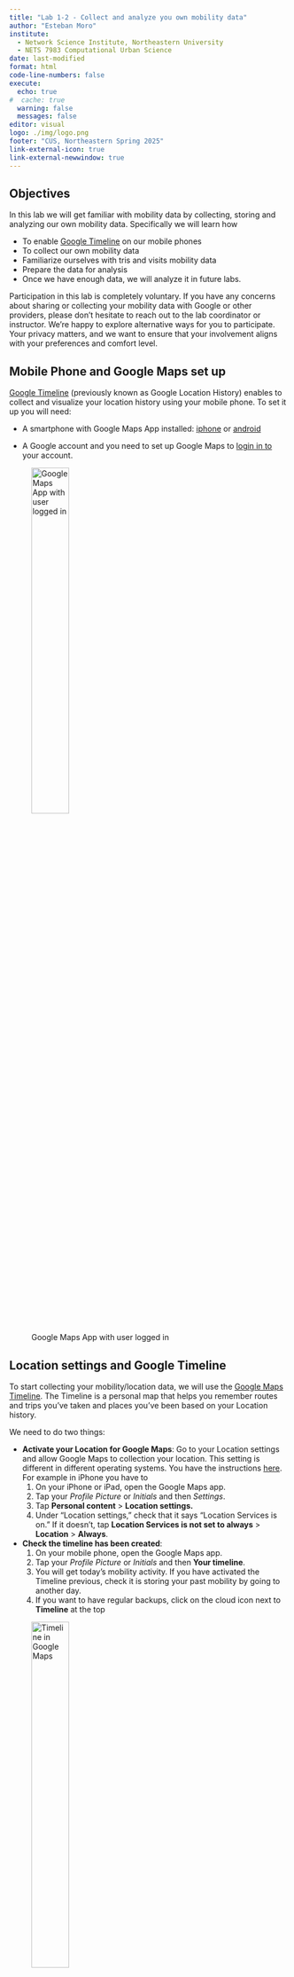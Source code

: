 ```yaml
---
title: "Lab 1-2 - Collect and analyze you own mobility data"
author: "Esteban Moro"
institute:
  - Network Science Institute, Northeastern University
  - NETS 7983 Computational Urban Science
date: last-modified
format: html
code-line-numbers: false
execute:
  echo: true
#  cache: true
  warning: false
  messages: false
editor: visual
logo: ./img/logo.png
footer: "CUS, Northeastern Spring 2025"
link-external-icon: true
link-external-newwindow: true
---
```


## Objectives

In this lab we will get familiar with mobility data by collecting, storing and analyzing our own mobility data. Specifically we will learn how

- To enable [Google Timeline](google.com/maps/timeline) on our mobile phones
- To collect our own mobility data
- Familiarize ourselves with tris and visits mobility data
- Prepare the data for analysis
- Once we have enough data, we will analyze it in future labs.

::: callout-note
Participation in this lab is completely voluntary. If you have any concerns about sharing or collecting your mobility data with Google or other providers, please don’t hesitate to reach out to the lab coordinator or instructor. We’re happy to explore alternative ways for you to participate. Your privacy matters, and we want to ensure that your involvement aligns with your preferences and comfort level.
:::

## Mobile Phone and Google Maps set up

[Google Timeline](google.com/maps/timeline) (previously known as Google Location History) enables to collect and visualize your location history using your mobile phone. To set it up you will need:

-   A smartphone with Google Maps App installed: [iphone](https://apps.apple.com/us/app/google-maps/id585027354) or [android](https://play.google.com/store/apps/details?id=com.google.android.apps.maps&hl=en_US&pli=1)

-   A Google account and you need to set up Google Maps to [login in to](https://support.google.com/maps/answer/2803351?hl=en&co=GENIE.Platform%3DAndroid) your account.

![Google Maps App with user logged in](img/googlemaps.jpeg){width="40%"}

## Location settings and Google Timeline

To start collecting your mobility/location data, we will use the [Google Maps Timeline](https://support.google.com/maps/answer/6258979?hl=en&co=GENIE.Platform%3DAndroid#zippy=%2Csave-your-search-browsing-activity-with-google). The Timeline is a personal map that helps you remember routes and trips you've taken and places you've been based on your Location history.

We need to do two things:

-   **Activate your Location for Google Maps**: Go to your Location settings and allow Google Maps to collection your location. This setting is different in different operating systems. You have the instructions [here](https://support.google.com/maps/answer/6258979?hl=en&co=GENIE.Platform%3DiOS&oco=0#zippy=%2Csave-your-search-browsing-activity-with-google). For example in iPhone you have to
    1.  On your iPhone or iPad, open the Google Maps app.
    2.  Tap your *Profile Picture* or *Initials* and then *Settings*.
    3.  Tap **Personal content** \> **Location settings.**
    4.  Under “Location settings,” check that it says “Location Services is on.” If it doesn’t, tap **Location Services is not set to always** \> **Location** \> **Always**.
-   **Check the timeline has been created**:
    1.  On your mobile phone, open the Google Maps app.
    2.  Tap your *Profile Picture* or *Initials* and then **Your timeline**.
    3.  You will get today's mobility activity. If you have activated the Timeline previous, check it is storing your past mobility by going to another day.
    4.  If you want to have regular backups, click on the cloud icon next to **Timeline** at the top

![Timeline in Google Maps](img/googletimeline.jpeg){width="40%"}

## Download your personal data

Your personal data can be downloaded from your Google Maps app on your phone. Here are the instructions for iOS:

1.  On you iPhone or iPad, open the Google Maps app
2.  Tap your *Profile Picture* or *Initials* and then **Settings**.
3.  Tap **Personal content** \> **Export Timeline Data**.
4.  Download the file to your phone or send it to your computer

The downloaded file is a JSON collection of *visits* and *trips*
